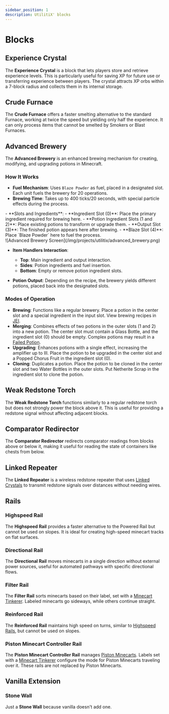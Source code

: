 ```yaml
---
sidebar_position: 1
description: UtilitiX' blocks
---
```


# Blocks

## Experience Crystal
The **Experience Crystal** is a block that lets players store and retrieve experience levels. This is particularly
useful for saving XP for future use or transferring experience between players. The crystal attracts XP orbs within a
7-block radius and collects them in its internal storage.

## Crude Furnace
The **Crude Furnace** offers a faster smelting alternative to the standard Furnace, working at twice the speed but
yielding only half the experience. It can only process items that cannot be smelted by Smokers or Blast Furnaces.

## Advanced Brewery
The **Advanced Brewery** is an enhanced brewing mechanism for creating, modifying, and upgrading potions in Minecraft.

### How It Works
- **Fuel Mechanism**: Uses `Blaze Powder` as fuel, placed in a designated slot. Each unit fuels the brewery for 20
  operations.
- **Brewing Time**: Takes up to 400 ticks/20 seconds, with special particle effects during the process.

<div class="two-columns-base">
  <div class="two-columns-left">
  - **Slots and Ingredients**:
      - **Ingredient Slot (0)**: Place the primary ingredient required for brewing here.
      - **Potion Ingredient Slots (1 and 2)**: Place existing potions to transform or upgrade them.
      - **Output Slot (3)**: The finished potion appears here after brewing.
      - **Blaze Slot (4)**: Place `Blaze Powder` here to fuel the process.
  </div>
  <div class="two-columns-right">
    ![Advanced Brewery Screen](/img/projects/utilitix/advanced_brewery.png)
  </div>
</div>

- **Item Handlers Interaction**:
    - **Top**: Main ingredient and output interaction.
    - **Sides**: Potion ingredients and fuel insertion.
    - **Bottom**: Empty or remove potion ingredient slots.

- **Potion Output**: Depending on the recipe, the brewery yields different potions, placed back into the designated
  slots.

### Modes of Operation
- **Brewing**: Functions like a regular brewery. Place a potion in the center slot and a special ingredient in the input
  slot. View brewing recipes in [JEI](https://modrinth.com/mod/jei).
- **Merging**: Combines effects of two potions in the outer slots (1 and 2) into a new potion. The center slot must
  contain a Glass Bottle, and the ingredient slot (0) should be empty. Complex potions may result in
  a [Failed Potion](items.mdx#failed-potion).
- **Upgrading**: Enhances potions with a single effect, increasing the amplifier up to III. Place the potion to be
  upgraded in the center slot and a Popped Chorus Fruit in the ingredient slot (0).
- **Cloning**: Duplicates a potion. Place the potion to be cloned in the center slot and two Water Bottles in the outer
  slots. Put Netherite Scrap in the ingredient slot to clone the potion.

## Weak Redstone Torch
The **Weak Redstone Torch** functions similarly to a regular redstone torch but does not strongly power the block above
it. This is useful for providing a redstone signal without affecting adjacent blocks.

## Comparator Redirector
The **Comparator Redirector** redirects comparator readings from blocks above or below it, making it useful for reading
the state of containers like chests from below.

## Linked Repeater
The **Linked Repeater** is a wireless redstone repeater that uses [Linked Crystals](items.mdx#linked-redstone-crystal)
to transmit redstone signals over distances without needing wires.

## Rails
### Highspeed Rail
The **Highspeed Rail** provides a faster alternative to the Powered Rail but cannot be used on slopes. It is ideal for
creating high-speed minecart tracks on flat surfaces.

### Directional Rail
The **Directional Rail** moves minecarts in a single direction without external power sources, useful for automated
pathways with specific directional flows.

### Filter Rail
The **Filter Rail** sorts minecarts based on their label, set with a [Minecart Tinkerer](items.mdx#minecart-tinkerer).
Labeled minecarts go sideways, while others continue straight.

### Reinforced Rail
The **Reinforced Rail** maintains high speed on turns, similar to [Highspeed Rails](#highspeed-rail), but cannot be used
on slopes.

### Piston Minecart Controller Rail
The **Piston Minecart Controller Rail** manages [Piston Minecarts](misc.mdx#piston-minecart). Labels set with
a [Minecart Tinkerer](items.mdx#minecart-tinkerer) configure the mode for Piston Minecarts traveling over it. These
rails are not replaced by Piston Minecarts.

## Vanilla Extension
### Stone Wall
Just a **Stone Wall** because vanilla doesn't add one.
